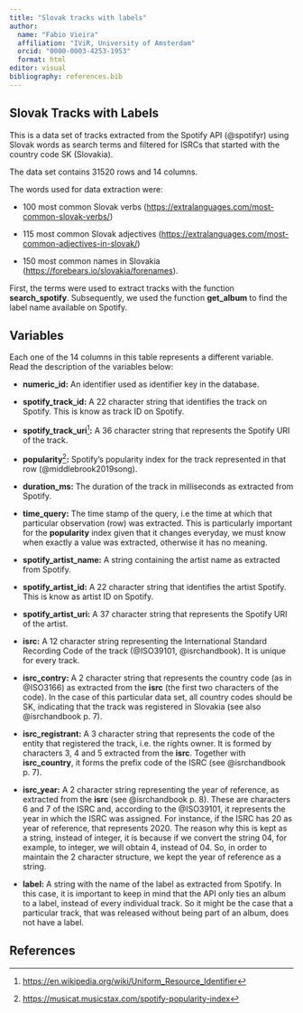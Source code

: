 ```yaml
---
title: "Slovak tracks with labels"
author: 
  name: "Fabio Vieira"
  affiliation: "IViR, University of Amsterdam"
  orcid: "0000-0003-4253-1953"
  format: html
editor: visual
bibliography: references.bib
---
```


## Slovak Tracks with Labels

This is a data set of tracks extracted from the Spotify API (@spotifyr) using Slovak words as search terms and filtered for ISRCs that started with the country code SK (Slovakia).

The data set contains 31520 rows and 14 columns.

The words used for data extraction were:

-   100 most common Slovak verbs (<https://extralanguages.com/most-common-slovak-verbs/>)

-   115 most common Slovak adjectives (<https://extralanguages.com/most-common-adjectives-in-slovak/>)

-   150 most common names in Slovakia (<https://forebears.io/slovakia/forenames>).

First, the terms were used to extract tracks with the function **search_spotify**. Subsequently, we used the function **get_album** to find the label name available on Spotify.

## Variables

Each one of the 14 columns in this table represents a different variable. Read the description of the variables below:

-   **numeric_id:** An identifier used as identifier key in the database.

-   **spotify_track_id:** A 22 character string that identifies the track on Spotify. This is know as track ID on Spotify.

-   **spotify_track_uri**[^1]**:** A 36 character string that represents the Spotify URI of the track.

-   **popularity**[^2]**:** Spotify's popularity index for the track represented in that row (@middlebrook2019song).

-   **duration_ms:** The duration of the track in milliseconds as extracted from Spotify.

-   **time_query:** The time stamp of the query, i.e the time at which that particular observation (row) was extracted. This is particularly important for the **popularity** index given that it changes everyday, we must know when exactly a value was extracted, otherwise it has no meaning.

-   **spotify_artist_name:** A string containing the artist name as extracted from Spotify.

-   **spotify_artist_id:** A 22 character string that identifies the artist Spotify. This is know as artist ID on Spotify.

-   **spotify_artist_uri:** A 37 character string that represents the Spotify URI of the artist.

-   **isrc:** A 12 character string representing the International Standard Recording Code of the track (@ISO39101, @isrchandbook). It is unique for every track.

-   **isrc_contry:** A 2 character string that represents the country code (as in @ISO3166) as extracted from the **isrc** (the first two characters of the code). In the case of this particular data set, all country codes should be SK, indicating that the track was registered in Slovakia (see also @isrchandbook p. 7).

-   **isrc_registrant:** A 3 character string that represents the code of the entity that registered the track, i.e. the rights owner. It is formed by characters 3, 4 and 5 extracted from the **isrc**. Together with **isrc_country**, it forms the prefix code of the ISRC (see @isrchandbook p. 7).

-   **isrc_year:** A 2 character string representing the year of reference, as extracted from the **isrc** (see @isrchandbook p. 8). These are characters 6 and 7 of the ISRC and, according to the @ISO39101, it represents the year in which the ISRC was assigned. For instance, if the ISRC has 20 as year of reference, that represents 2020. The reason why this is kept as a string, instead of integer, it is because if we convert the string 04, for example, to integer, we will obtain 4, instead of 04. So, in order to maintain the 2 character structure, we kept the year of reference as a string.

-   **label:** A string with the name of the label as extracted from Spotify. In this case, it is important to keep in mind that the API only ties an album to a label, instead of every individual track. So it might be the case that a particular track, that was released without being part of an album, does not have a label.

[^1]: <https://en.wikipedia.org/wiki/Uniform_Resource_Identifier>

[^2]: <https://musicat.musicstax.com/spotify-popularity-index>

## References {.unnumbered}
